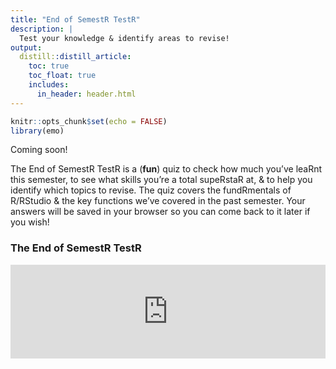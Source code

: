 ```yaml
---
title: "End of SemestR TestR"
description: |
  Test your knowledge & identify areas to revise!  
output:
  distill::distill_article:
    toc: true
    toc_float: true
    includes:
      in_header: header.html
---
```


```r
knitr::opts_chunk$set(echo = FALSE)
library(emo)
```

Coming soon!

The End of SemestR TestR is a (**fun**) quiz to check how much you've leaRnt this semester, to see what skills you're a total supeRstaR at, & to help you identify which topics to revise. The quiz covers the fundRmentals of R/RStudio & the key functions we've covered in the past semester. Your answers will be saved in your browser so you can come back to it later if you wish! 

<!--

### Using R & RStudio 

- R & RStudio

- Objects

- Functions

- Packages

- R Projects


### R Markdown

- Code chunks

- Inline code

- Markdown formatting


### Importing Data  

- File paths 

- `readr::read_csv()`

- `here::here()`


### Inspecting Data

- `View()`

- `print()`

- `head()`

- `tail()`

- `nrow()`

- `ncol()`

- `class()`

- `str()`

- `summary()`

- `class()`

- `levels()`

- `table()`


### Wrangling Data 

- `dplyr` functions: select() filter() mutate() n() %>% 



### Summarising Data  

- `summarise()`

- `knitr::kable()`  


### Data Viz

- `ggplot2` functions 


### Statistical Analyses  

- t test & chi sq

- Correlation

- Linear model

-->


### The End of SemestR TestR

<!---LEARNR EX 1-->

<iframe style="margin: auto; min-width: 100%;" id="myIframe1" class="interactive" src="https://de-sussex.shinyapps.io/learnr_app1/" scrolling="no" frameborder="no"></iframe>

<!---------------->


<script>
  iFrameResize({}, ".interactive");
</script>
